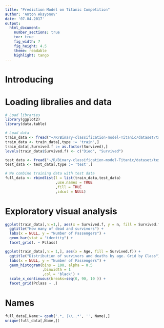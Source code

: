 ```yaml
---
title: "Prediction Model on Titanic Competition"
author: 'Anton Aksyonov'
date: '07.04.2017'
output:
  html_document:
    number_sections: true
    toc: true
    fig_width: 7
    fig_height: 4.5
    theme: readable
    highlight: tango
---
```


# Introducing


# Loading libralies and data
```r
# Load libraries 
library(ggplot2)
library(data.table)

# Load data
train_data <- fread("~/R/Binary-classification-model-Titanic/dataset/train.csv", stringsAsFactors = TRUE)
train_data <- train_data[,type := 'train',]
train_data[,Survived.f := as.factor(Survived),]
levels(train_data$Survived.f) <- c("Died", "Survived")

test_data <- fread("~/R/Binary-classification-model-Titanic/dataset/test.csv", stringsAsFactors = TRUE)
test_data <- test_data[,type := 'test',]

# We combine training data with test data
full_data <- rbindlist(l = list(train_data,test_data)
                       ,use.names = TRUE
                       ,fill = TRUE
                       ,idcol = NULL)
```

# Exploratory visual analysis
```r
ggplot(train_data[,n:=1,], aes(x = Survived.f, y = n, fill = Survived.f)) + 
  ggtitle("How many of dead and survivors") + 
  labs(x = NULL, y = "Number of Passengers") +
  geom_bar(stat = "identity") + 
  facet_grid(. ~ Pclass)
```


```r
ggplot(train_data[,n:= 1,], aes(x = Age, fill = Survived.f)) + 
  ggtitle("Distribution of survivors and deaths by age. Grid by Class") + 
  labs(x = NULL, y = "Number of Passengers") +
  geom_histogram(bins = 100, alpha = 0.5
                 ,binwidth = 1
                 ,col = 'black') + 
  scale_x_continuous(breaks=seq(0, 90, 10 )) +
  facet_grid(Pclass ~ .)
```

# Names 
```r

full_data[,Name:= gsub('.*, |\\..*', '', Name),] 
unique(full_data[,Name,]) 
```


